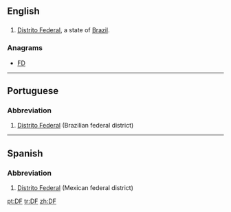 {{also|df|dF|Df|DF|d.f.|d. f.}}
==English==

==={{abbreviation-old|en}}===
{{en-proper noun}}

# [[Distrito Federal]], a state of [[Brazil]].

===Anagrams===
* [[FD#English|FD]]

----
==Portuguese==

===Abbreviation===
{{head|pt|abbreviation}}

# [[Distrito Federal]] (Brazilian federal district)

----

==Spanish==

===Abbreviation===
{{head|es|abbreviation}}

# [[Distrito Federal]] (Mexican federal district)

[[pt:DF]]
[[tr:DF]]
[[zh:DF]]